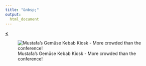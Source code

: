 ```yaml
---
title: "&nbsp;"
output: 
  html_document
---
```


[**<**](/Rmarkdowns/ConferencesAndTalks.html)

![Mustafa's Gemüse Kebab Kiosk - More crowded than the conference!](../images/berlin23.jpg)

